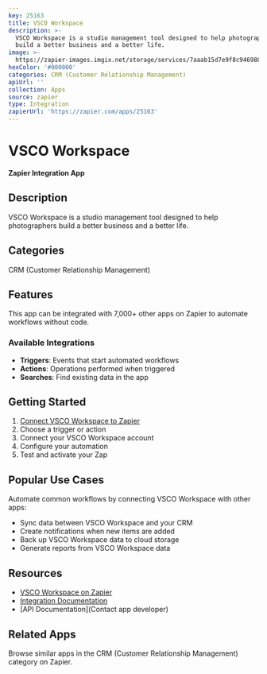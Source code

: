 ```yaml
---
key: 25163
title: VSCO Workspace
description: >-
  VSCO Workspace is a studio management tool designed to help photographers
  build a better business and a better life.
image: >-
  https://zapier-images.imgix.net/storage/services/7aaab15d7e9f8c946988666f91639370.png?auto=format%2Ccompress&ixlib=python-3.0.0&q=50
hexColor: '#000000'
categories: CRM (Customer Relationship Management)
apiUrl: ''
collection: Apps
source: zapier
type: Integration
zapierUrl: 'https://zapier.com/apps/25163'
---
```

# VSCO Workspace

**Zapier Integration App**

## Description

VSCO Workspace is a studio management tool designed to help photographers build a better business and a better life.

## Categories

CRM (Customer Relationship Management)

## Features

This app can be integrated with 7,000+ other apps on Zapier to automate workflows without code.

### Available Integrations

- **Triggers**: Events that start automated workflows
- **Actions**: Operations performed when triggered
- **Searches**: Find existing data in the app

## Getting Started

1. [Connect VSCO Workspace to Zapier](https://zapier.com/apps/25163)
2. Choose a trigger or action
3. Connect your VSCO Workspace account
4. Configure your automation
5. Test and activate your Zap

## Popular Use Cases

Automate common workflows by connecting VSCO Workspace with other apps:

- Sync data between VSCO Workspace and your CRM
- Create notifications when new items are added
- Back up VSCO Workspace data to cloud storage
- Generate reports from VSCO Workspace data

## Resources

- [VSCO Workspace on Zapier](https://zapier.com/apps/25163)
- [Integration Documentation](https://zapier.com/apps/25163/integrations)
- [API Documentation](Contact app developer)

## Related Apps

Browse similar apps in the CRM (Customer Relationship Management) category on Zapier.
